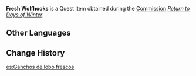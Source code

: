 {{Item Infobox
|id           = 101678
|image        = Item Wolfhook.png
|type         = Quest Items
|description  = Fresh [[Wolfhook]]s that [[Terrified Schuster|Schuster]] picked. Thankfully, they haven't been damaged by monsters yet.
|source1      = [[Return to Days of Winter]]
|related_type = Variant
|related_item = Wolfhook
}}
'''Fresh Wolfhooks''' is a Quest Item obtained during the [[Commission]] ''[[Return to Days of Winter]]''.

==Other Languages==
{{Other Languages
|default_hidden = 1
|en      = Fresh Wolfhooks
|zhs     = 新鲜的钩钩果
|zhs_rm  = Xīnxiān de Gōugōu-guǒ
|zht     = 新鮮的鉤鉤果
|zht_rm  = Xīnxiān de Gōugōu-guǒ
|ja      = 新鮮なググプラム
|ja_rm   = Shinsen na Gugu Puramu
|ko      = 싱싱한 고리고리 열매
|ko_rm   = Singsinghan Gorigori Yeolmae
|es      = Ganchos de lobo frescos
|fr      = Baies à crochet fraîches
|ru      = Свежие волчьи крюки
|th      = ผล Wolfhook สด ๆ
|th_rm   = Phon Wolfhook Sot-sot
|vi      = Quả Móc Câu Tươi
|de      = Frische Wolfshaken
|id      = Wolfhook Segar
|pt      = Gancho do Lobo Fresco
|tr      = Taze Kurt Çengeli
|it      = Bacche uncinate fresche
}}

==Change History==
{{Change History|2.4}}

[[es:Ganchos de lobo frescos]]
